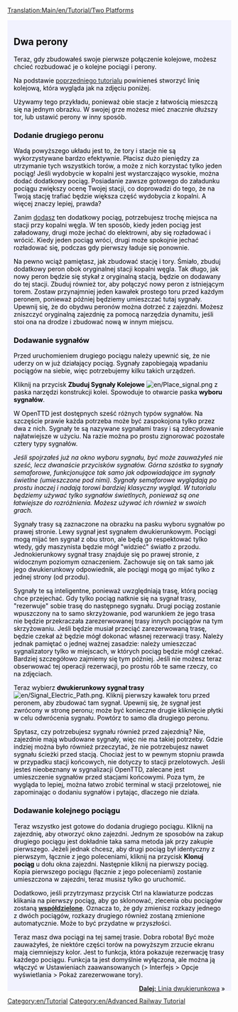 [[Translation:Main/en/Tutorial/Two Platforms]]
{{en/Tabs|3|1
|Tutorial/Dwa perony/Pl|1. Dwa perony<!--
-->|Tutorial/Linia dwukierunkowa/Pl|2. Linia dwukierunkowa<!--
-->|Tutorial/Podstawowa sieć kolejowa/Pl|3. Podstawowa sieć kolejowa}}
<div style="padding:.5em 1em 1em 1em; border-top:none; background-color:#f1f2fe; color:#000;">
{{pl/Tutorial}}

== Dwa perony ==
Teraz, gdy zbudowałeś swoje pierwsze połączenie kolejowe, możesz chcieć rozbudować je o kolejne pociągi i perony.

Na podstawie [[Main/pl/Tutorial/Pociagi|poprzedniego tutorialu]] powinieneś stworzyć linię kolejową, która wygląda jak na zdjęciu poniżej.
{{en/Phototable|[[File:en/Tutorial single track.png|400px]]|Dwie stacje, trochę torów i pociąg (kliknij, aby powiększyć)|none}}

Używamy tego przykładu, ponieważ obie stacje z łatwością mieszczą się na jednym obrazku. W swojej grze możesz mieć znacznie dłuższy tor, lub ustawić perony w inny sposób.

=== Dodanie drugiego peronu ===

Wadą powyższego układu jest to, że tory i stacje nie są wykorzystywane bardzo efektywnie. Płacisz dużo pieniędzy za utrzymanie tych wszystkich torów, a może z nich korzystać tylko jeden pociąg! Jeśli wydobycie w kopalni jest wystarczająco wysokie, można dodać dodatkowy pociąg. Posiadanie zawsze gotowego do załadunku pociągu zwiększy ocenę Twojej stacji, co doprowadzi do tego, że na Twoją stację trafiać będzie większa część wydobycia z kopalni. A więcej znaczy lepiej, prawda?

Zanim [[Main/pl/Kupno pociągów|dodasz]] ten dodatkowy pociąg, potrzebujesz trochę miejsca na stacji przy kopalni węgla. W ten sposób, kiedy jeden pociąg jest załadowany, drugi może jechać do elektrowni, aby się rozładować i wrócić. Kiedy jeden pociąg wróci, drugi może spokojnie jechać rozładować się, podczas gdy pierwszy ładuje się ponownie.

Na pewno wciąż pamiętasz, jak zbudować stację i tory. Śmiało, zbuduj dodatkowy peron obok oryginalnej stacji kopalni węgla. Tak długo, jak nowy peron będzie się stykał z oryginalną stacją, będzie on dodawany do tej stacji. Zbuduj również tor, aby połączyć nowy peron z istniejącym torem. Zostaw przynajmniej jeden kawałek prostego toru przed każdym peronem, ponieważ później będziemy umieszczać tutaj sygnały. Upewnij się, że do obydwu peronów można dotrzeć z zajezdni. Możesz zniszczyć oryginalną zajezdnię za pomocą narzędzia dynamitu, jeśli stoi ona na drodze i zbudować nową w innym miejscu.

=== Dodawanie sygnałów ===
Przed uruchomieniem drugiego pociągu należy upewnić się, że nie uderzy on w już działający pociąg. Sygnały zapobiegają wpadaniu pociągów na siebie, więc potrzebujemy kilku takich urządzeń.

Kliknij na przycisk '''Zbuduj Sygnały Kolejowe''' [[File:en/Place signal.png]] z paska narzędzi konstrukcji kolei. Spowoduje to otwarcie paska '''wyboru sygnałów'''.

W OpenTTD jest dostępnych sześć różnych typów sygnałów. Na szczęście prawie każda potrzeba może być zaspokojona tylko przez dwa z nich. Sygnały te są nazywane sygnałami trasy i są zdecydowanie najłatwiejsze w użyciu. Na razie można po prostu zignorować pozostałe cztery typy sygnałów.

''Jeśli spojrzałeś już na okno wyboru sygnału, być może zauważyłeś nie sześć, lecz dwanaście przycisków sygnałów. Górna szóstka to sygnały semaforowe, funkcjonujące tak samo jak odpowiadające im sygnały świetlne (umieszczone pod nimi). Sygnały semaforowe wyglądają po prostu inaczej i nadają torowi bardziej klasyczny wygląd. W tutorialu będziemy używać tylko sygnałów świetlnych, ponieważ są one łatwiejsze do rozróżnienia. Możesz używać ich również w swoich grach.''

{{en/Phototable|[[File:en/Yapp signalgui.png]]|Sygnały trasy|left}} Sygnały trasy są zaznaczone na obrazku na pasku wyboru sygnałów po prawej stronie. Lewy sygnał jest sygnałem dwukierunkowym. Pociągi mogą mijać ten sygnał z obu stron, ale będą go respektować tylko wtedy, gdy maszynista będzie mógł "widzieć" światło z przodu. Jednokierunkowy sygnał trasy znajduje się po prawej stronie, z widocznym poziomym oznaczeniem. Zachowuje się on tak samo jak jego dwukierunkowy odpowiednik, ale pociągi mogą go mijać tylko z jednej strony (od przodu).

Sygnały te są inteligentne, ponieważ uwzględniają trasę, którą pociąg chce przejechać. Gdy tylko pociąg natknie się na sygnał trasy, "rezerwuje" sobie trasę do następnego sygnału. Drugi pociąg zostanie wpuszczony na to samo skrzyżowanie, pod warunkiem że jego trasa nie będzie przekraczała zarezerwowanej trasy innych pociągów na tym skrzyżowaniu. Jeśli będzie musiał przeciąć zarezerwowaną trasę, będzie czekał aż będzie mógł dokonać własnej rezerwacji trasy. Należy jednak pamiętać o jednej ważnej zasadzie: należy umieszczać sygnalizatory tylko w miejscach, w których pociąg będzie mógł czekać. Bardziej szczegółowo zajmiemy się tym później. Jeśli nie możesz teraz obserwować tej operacji rezerwacji, po prostu rób te same rzeczy, co na zdjęciach.

Teraz wybierz '''dwukierunkowy sygnał trasy''' [[File:en/Signal Electric Path.png]]. Kliknij pierwszy kawałek toru przed peronem, aby zbudować tam sygnał. Upewnij się, że sygnał jest zwrócony w stronę peronu; może być konieczne drugie kliknięcie płytki w celu odwrócenia sygnału. Powtórz to samo dla drugiego peronu.

{{en/Phototable|[[File:en/Tutorial two platforms.png|400px]]|Drugi peron wyposażony w synagły trasy|none}}

Spytasz, czy potrzebujesz sygnału również przed zajezdnią? Nie, zajezdnie mają wbudowane sygnały, więc nie ma takiej potrzeby. Gdzie indziej można było również przeczytać, że nie potrzebujesz nawet sygnału ścieżki przed stacją. Chociaż jest to w pewnym stopniu prawda w przypadku stacji końcowych, nie dotyczy to stacji przelotowych. Jeśli jesteś nieobeznany w sygnalizacji OpenTTD, zalecane jest umieszczenie sygnałów przed stacjami końcowymi. Poza tym, że wygląda to lepiej, można łatwo zrobić terminal w stacji przelotowej, nie zapominając o dodaniu sygnałów i pytając, dlaczego nie działa.

=== Dodawanie kolejnego pociągu ===
Teraz wszystko jest gotowe do dodania drugiego pociągu. Kliknij na zajezdnię, aby otworzyć okno zajezdni. Jednym ze sposobów na zakup drugiego pociągu jest dokładnie taka sama metoda jak przy zakupie pierwszego. Jeżeli jednak chcesz, aby drugi pociąg był identyczny z pierwszym, łącznie z jego poleceniami, kliknij na przycisk '''Klonuj pociąg''' u dołu okna zajezdni. Następnie kliknij na pierwszy pociąg. Kopia pierwszego pociągu (łącznie z jego poleceniami) zostanie umieszczona w zajezdni, teraz musisz tylko go uruchomić.

Dodatkowo, jeśli przytrzymasz przycisk Ctrl na klawiaturze podczas klikania na pierwszy pociąg, aby go sklonować, zlecenia obu pociągów zostaną [[Main/pl/Polecenia współdzielone|'''współdzielone''']]. Oznacza to, że gdy zmienisz rozkazy jednego z dwóch pociągów, rozkazy drugiego również zostaną zmienione automatycznie. Może to być przydatne w przyszłości.

{{en/Phototable|[[File:en/Tutorial two trains.png|400px]]|Stacja kopalni, z dwoma peronami i sygnałami trasy w akcji|none}}

Teraz masz dwa pociągi na tej samej trasie. Dobra robota! 
Być może zauważyłeś, że niektóre części torów na powyższym zrzucie ekranu mają ciemniejszy kolor. Jest to funkcja, która pokazuje rezerwację trasy każdego pociągu. Funkcja ta jest domyślnie wyłączona, ale można ją włączyć w Ustawieniach zaawansowanych (> Interfejs > Opcje wyświetlania > Pokaż zarezerwowane tory). 


<span style="float: right">[[Main/pl/Tutorial/Linia dwukierunkowa|'''Dalej:''' Linia dwukierunkowa]] &raquo;</span>
</div>
[[Category:en/Tutorial]]
[[Category:en/Advanced Railway Tutorial]]